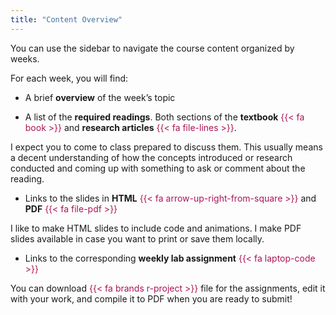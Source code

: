 ```yaml
---
title: "Content Overview"
---
```


You can use the sidebar to navigate the course content organized by weeks. 

For each week, you will find:

- A brief **overview** of the week's topic

- A list of the **required readings**. Both sections of the **textbook** [{{< fa book >}}]{style="color: #ac1455;"} and **research articles** [{{< fa file-lines >}}]{style="color: #ac1455;"}.

::: {.callout-tip}
I expect you to come to class prepared to discuss them. This usually means a decent understanding of how the concepts introduced or research conducted and coming up with something to ask or comment about the reading.
:::

- Links to the slides in **HTML** [{{< fa arrow-up-right-from-square >}}]{style="color: #ac1455;"} and **PDF** [{{< fa file-pdf >}}]{style="color: #ac1455;"}

::: {.callout-note}
I like to make HTML slides to include code and animations. I make PDF slides available in case you want to print or save them locally.
:::

- Links to the corresponding **weekly lab assignment** [{{< fa laptop-code >}}]{style="color: #ac1455;"}

::: {.callout-tip}
You can download [{{< fa brands r-project >}}]{style="color: #ac1455;"} file for the assignments, edit it with your work, and compile it to PDF when you are ready to submit!
:::